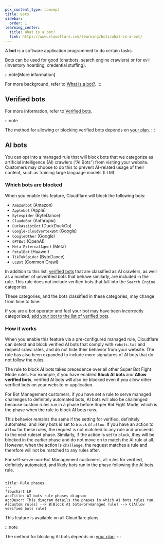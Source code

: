 ```yaml
---
pcx_content_type: concept
title: Bots
sidebar:
  order: 1
learning_center:
  title: What is a bot?
  link: https://www.cloudflare.com/learning/bots/what-is-a-bot/
---
```



A **bot** is a software application programmed to do certain tasks.

Bots can be used for good (chatbots, search engine crawlers) or for evil (inventory hoarding, credential stuffing).

:::note[More information]

For more background, refer to [What is a bot?](https://www.cloudflare.com/learning/bots/what-is-a-bot/).
:::

## Verified bots

<Render file="verified-bots" />

For more information, refer to [Verified bots](/bots/concepts/bot/verified-bots/overview/).

:::note

The method for allowing or blocking verified bots depends on [your plan](/bots/get-started/).
:::

## AI bots

You can opt into a managed rule that will block bots that we categorize as artificial intelligence (AI) crawlers (“AI Bots”) from visiting your website. Customers may choose to do this to prevent AI-related usage of their content, such as training large language models (LLM).

### Which bots are blocked

When you enable this feature, Cloudflare will block the following bots:

- `Amazonbot` (Amazon)
- `Applebot` (Apple)
- `Bytespider` (ByteDance)
- `ClaudeBot` (Anthropic)
- `DuckAssistBot` (DuckDuckGo)
- `Google-CloudVertexBot` (Google)
- `GoogleOther` (Google)
- `GPTBot` (OpenAI)
- `Meta-ExternalAgent` (Meta)
- `PetalBot` (Huawei)
- `TikTokSpider` (ByteDance)
- `CCBot` (Common Crawl)

In addition to this list, [verified bots](https://radar.cloudflare.com/bots#verified-bots) that are classified as AI crawlers, as well as a number of unverified bots that behave similarly, are included in the rule. This rule does not include verified bots that fall into the `Search Engine` categories.

These categories, and the bots classified in these categories, may change from time to time.

If you are a bot operator and feel your bot may have been incorrectly categorized, [add your bot to the list of verified bots](https://dash.cloudflare.com/?to=/:account/configurations/verified-bots).

### How it works

When you enable this feature via a pre-configured managed rule, Cloudflare can detect and block verified AI bots that comply with `robots.txt` and respect crawl rates, and do not hide their behavior from your website. The rule has also been expanded to include more signatures of AI bots that do not follow the rules.

The rule to block AI bots takes precedence over all other Super Bot Fight Mode rules. For example, if you have enabled **Block AI bots** and **Allow verified bots**, verified AI bots will also be blocked even if you allow other verified bots on your website or application.

For Bot Management customers, if you have set a rule to serve managed challenges to definitely automated bots, AI bots will also be challenged because custom rules run in a phase before Super Bot Fight Mode, which is the phase when the rule to block AI bots runs.

This behavior remains the same if the setting for verified, definitely automated, and likely bots is set to `block` or `allow`. If you have an action to `allow` for these rules, the request is not matched to any rule and proceeds to the next ruleset phase. Similarly, if the action is set to `block`, they will be blocked in the earlier phase and do not move on to match the AI rule at all. However, when the action is `challenge`, the request matches a rule and therefore will not be matched to any rules after.

For self-serve non-Bot Management customers, all rules for verified, definitely automated, and likely bots run in the phase following the AI bots rule.

```mermaid
---
title: Rule phases
---
flowchart LR
accTitle: AI bots rule phases diagram
accDescr: This diagram details the phases in which AI bots rules run.
A[Custom rules] --> B[Block AI bots<br>managed rule] --> C[Allow verified bots rule]
```

This feature is available on all Cloudflare plans.

:::note

The method for blocking AI bots depends on [your plan](/bots/get-started/).
:::
